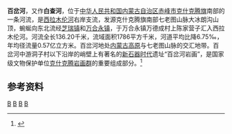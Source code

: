 '''百岔河'''，又作'''白查河'''，位于[[中华人民共和国|中华人民共和国]][[内蒙古自治区|内蒙古自治区]][[赤峰市|赤峰市]][[克什克腾旗|克什克腾旗]]南部的一条河流，是[[西拉木伦河|西拉木伦河]]右岸支流，发源克什克腾旗南部七老图山脉大冰朗沟山顶，蜿蜒向东北流经[[芝瑞镇|芝瑞镇]]和[[万合永镇|万合永镇]]，于万合永镇万德成村上陈家营子汇入西拉木伦河。河流全长136.20千米，流域面积1786平方千米，河道平均比降6.75‰，年均径流量0.57亿立方米。百岔河地处[[内蒙古高原|内蒙古高原]]与七老图山脉的交汇地带。百岔河中游洞子村以下沿岸的峭壁上有著名的[[新石器时代|新石器时代]]遗址“百岔河岩画”，是国家级文物保护单位[[克什克腾岩画群|克什克腾岩画群]]的重要组成部分。<ref name="中国河湖大典">{{cite book zh |author=《[[中国河湖大典|中国河湖大典]]》编纂委员会 |title=《中国河湖大典·黑龙江、辽河卷》 |format=M |edition=1 |location=北京 |publisher=中国水利水电出版社 |date=2014年4月 |pages=234页 |id= ISBN 978-7-5170-1950-3}}</ref>

==参考资料==
{{reflist}}

{{China-river-stub}}
[[Category:内蒙古河流|B]]
[[Category:赤峰地理|B]]
[[Category:克什克腾旗|B]]
[[Category:辽河水系|B]]